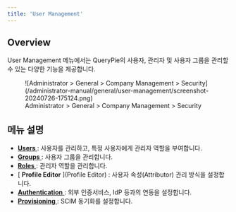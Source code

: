 ```yaml
---
title: 'User Management'
---
```


## Overview

User Management 메뉴에서는 QueryPie의 사용자, 관리자 및 사용자 그룹을 관리할 수 있는 다양한 기능을 제공합니다.

<figure data-layout="center" data-align="center">
![Administrator &gt; General &gt; Company Management &gt; Security](/administrator-manual/general/user-management/screenshot-20240726-175124.png)
<figcaption>
Administrator &gt; General &gt; Company Management &gt; Security
</figcaption>
</figure>

## 메뉴 설명

* [ **Users** ](Users) : 사용자를 관리하고, 특정 사용자에게 관리자 역할을 부여합니다.
* [ **Groups** ](Groups) : 사용자 그룹을 관리합니다.
* [ **Roles** ](Roles) : 관리자 역할을 관리합니다.
* [ **Profile Editor** ](Profile Editor) : 사용자 속성(Attributor) 관리 방식을 설정합니다.
* [ **Authentication** ](Authentication) : 외부 인증서비스, IdP 등과의 연동을 설정합니다.
* [ **Provisioning** ](Provisioning) : SCIM 동기화를 설정합니다.




